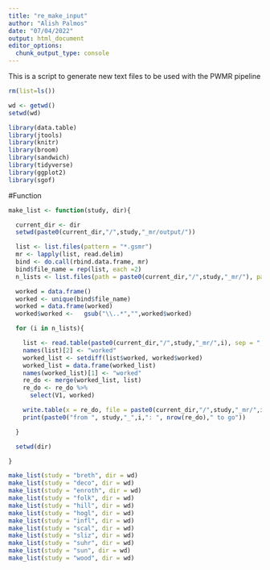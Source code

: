 ```yaml
---
title: "re_make_input"
author: "Alish Palmos"
date: "07/04/2022"
output: html_document
editor_options:
  chunk_output_type: console
---
```


This is a script to generate new text files to be used with the PWMR pipeline
```r
rm(list=ls())
```

```r
wd <- getwd()
setwd(wd)
```

```r
library(data.table)
library(jtools)
library(knitr)
library(broom)
library(sandwich)
library(tidyverse)
library(ggplot2)
library(sgof)

```

#Function
```r

make_list <- function(study, dir){

  current_dir <- dir
  setwd(paste0(current_dir,"/",study,"_mr/output/"))

  list <- list.files(pattern = "*.gsmr")
  mr <- lapply(list, read.delim)
  bind <- do.call(rbind.data.frame, mr)
  bind$file_name = rep(list, each =2)
  n_lists <- list.files(path = paste0(current_dir,"/",study,"_mr/"), pattern = "^list")

  worked = data.frame()
  worked <- unique(bind$file_name)
  worked = data.frame(worked)
  worked$worked <-   gsub("\\..*","",worked$worked)

  for (i in n_lists){

    list <- read.table(paste0(current_dir,"/",study,"_mr/",i), sep = ",")
    names(list)[2] <- "worked"
    worked_list <- setdiff(list$worked, worked$worked)
    worked_list = data.frame(worked_list)
    names(worked_list)[1] <- "worked"
    re_do <- merge(worked_list, list)
    re_do <- re_do %>%
      select(V1, worked)

    write.table(x = re_do, file = paste0(current_dir,"/",study,"_mr/",i), quote = FALSE, row.names = FALSE, col.names = FALSE, sep = ",")
    print(paste0("from ", study,"_",i,": ", nrow(re_do)," to go"))

  }

  setwd(dir)

}

```

```r

make_list(study = "breth", dir = wd)
make_list(study = "deco", dir = wd)
make_list(study = "enroth", dir = wd)
make_list(study = "folk", dir = wd)
make_list(study = "hill", dir = wd)
make_list(study = "hogl", dir = wd)
make_list(study = "infl", dir = wd)
make_list(study = "scal", dir = wd)
make_list(study = "sliz", dir = wd)
make_list(study = "suhr", dir = wd)
make_list(study = "sun", dir = wd)
make_list(study = "wood", dir = wd)

```
